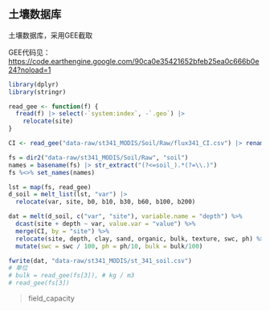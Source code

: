 ## 土壤数据库

土壤数据库，采用GEE截取

GEE代码见：
<https://code.earthengine.google.com/90ca0e35421652bfeb25ea0c666b0e24?noload=1>

```r
library(dplyr)
library(stringr)

read_gee <- function(f) {
  fread(f) |> select(-`system:index`, -`.geo`) |> 
    relocate(site)
}
```


```r
CI <- read_gee("data-raw/st341_MODIS/Soil/Raw/flux341_CI.csv") |> rename(CI = first)

fs = dir2("data-raw/st341_MODIS/Soil/Raw", "soil")
names = basename(fs) |> str_extract("(?<=soil_).*(?=\\.)")
fs %<>% set_names(names)

lst = map(fs, read_gee)
d_soil = melt_list(lst, "var") |> 
  relocate(var, site, b0, b10, b30, b60, b100, b200)

dat = melt(d_soil, c("var", "site"), variable.name = "depth") %>% 
  dcast(site + depth ~ var, value.var = "value") %>% 
  merge(CI, by = "site") %>% 
  relocate(site, depth, clay, sand, organic, bulk, texture, swc, ph) %>% 
  mutate(swc = swc / 100, ph = ph/10, bulk = bulk/100)

fwrite(dat, "data-raw/st341_MODIS/st_341_soil.csv")
# 单位
# bulk = read_gee(fs[3]), # kg / m3
# read_gee(fs[3])
```

> field_capacity
